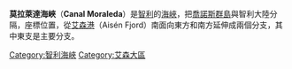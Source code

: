 '''莫拉萊達海峽'''（'''Canal Moraleda'''）是[[智利|智利]]的[[海峽|海峽]]，把[[喬諾斯群島|喬諾斯群島]]與智利大陸分隔，座標位置{{Coord|44|24|S|73|25|W}}，從[[艾森港|艾森港]]（Aisén Fjord）南面向東方和南方延伸成兩個分支，其中東支是主要分支。

{{DEFAULTSORT:Moraleda}}
[[Category:智利海峽|Category:智利海峽]]
[[Category:艾森大區|Category:艾森大區]]


{{Chile-stub}}
